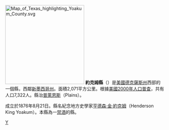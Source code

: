 {{noteTA
|T=zh-hans:约克姆县 (得克萨斯州);zh-hk:約克姆縣 (德克薩斯州);zh-tw:約克姆郡 (德克薩斯州);
}}
[[File:Map_of_Texas_highlighting_Yoakum_County.svg|250px]]
'''約克姆縣'''（{{lang-en|Yoakum County}}）是[[美國|美國]][[德克薩斯州|德克薩斯州]]西部的一個縣，西鄰[[新墨西哥州|新墨西哥州]]。面積2,071平方公里。根據[[美國2000年人口普查|美國2000年人口普查]]，共有人口7,322人。縣治[[普萊恩斯_(德克薩斯州)|普萊恩斯]]（Plains）。

成立於1876年8月21日。縣名紀念地方史學家[[亨德森·金·約克姆|亨德森·金·約克姆]]（Henderson King Yoakum）。本縣為一[[禁酒|禁酒]]的縣。
{{texas-stub}}
{{Texas}}

[[Category:得克萨斯州行政区划|Y]]
